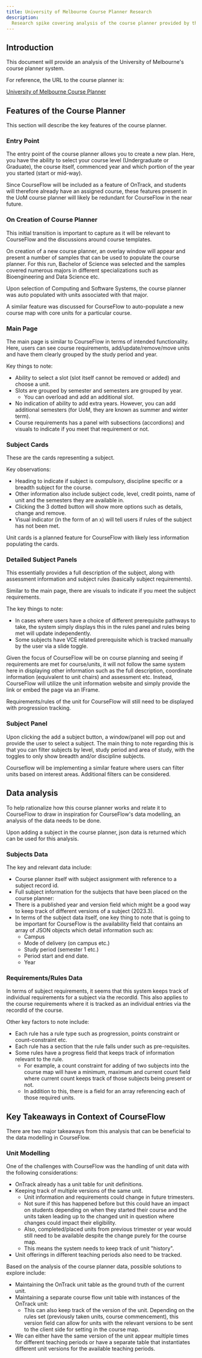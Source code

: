 ```yaml
---
title: University of Melbourne Course Planner Research
description:
  Research spike covering analysis of the course planner provided by the University of Melbourne.
---
```


## Introduction

This document will provide an analysis of the University of Melbourne's course planner system.

For reference, the URL to the course planner is:

[University of Melbourne Course Planner](https://course-planner.unimelb.edu.au/)

## Features of the Course Planner

This section will describe the key features of the course planner.

### Entry Point

The entry point of the course planner allows you to create a new plan. Here, you have the ability to
select your course level (Undergraduate or Graduate), the course itself, commenced year and which
portion of the year you started (start or mid-way).

Since CourseFlow will be included as a feature of OnTrack, and students will therefore already have
an assigned course, these features present in the UoM course planner will likely be redundant for
CourseFlow in the near future.

### On Creation of Course Planner

This initial transition is important to capture as it will be relevant to CourseFlow and the
discussions around course templates.

On creation of a new course planner, an overlay window will appear and present a number of samples
that can be used to populate the course planner. For this run, Bachelor of Science was selected and
the samples covered numerous majors in different specializations such as Bioengineering and Data
Science etc.

Upon selection of Computing and Software Systems, the course planner was auto populated with units
associated with that major.

A similar feature was discussed for CourseFlow to auto-populate a new course map with core units for
a particular course.

### Main Page

The main page is similar to CourseFlow in terms of intended functionality. Here, users can see
course requirements, add/update/remove/move units and have them clearly grouped by the study period
and year.

Key things to note:

- Ability to select a slot (slot itself cannot be removed or added) and choose a unit.
- Slots are grouped by semester and semesters are grouped by year.
  - You can overload and add an additional slot.
- No indication of ability to add extra years. However, you can add additional semesters (for UoM,
  they are known as summer and winter term).
- Course requirements has a panel with subsections (accordions) and visuals to indicate if you meet
  that requirement or not.

### Subject Cards

These are the cards representing a subject.

Key observations:

- Heading to indicate if subject is compulsory, discipline specific or a breadth subject for the
  course.
- Other information also include subject code, level, credit points, name of unit and the semesters
  they are available in.
- Clicking the 3 dotted button will show more options such as details, change and remove.
- Visual indicator (in the form of an x) will tell users if rules of the subject has not been met.

Unit cards is a planned feature for CourseFlow with likely less information populating the cards.

### Detailed Subject Panels

This essentially provides a full description of the subject, along with assessment information and
subject rules (basically subject requirements).

Similar to the main page, there are visuals to indicate if you meet the subject requirements.

The key things to note:

- In cases where users have a choice of different prerequisite pathways to take, the system simply
  displays this in the rules panel and rules being met will update independently.
- Some subjects have VCE related prerequisite which is tracked manually by the user via a slide
  toggle.

Given the focus of CourseFlow will be on course planning and seeing if requirements are met for
course/units, it will not follow the same system here in displaying other information such as the
full description, coordinate information (equivalent to unit chairs) and assessment etc. Instead,
CourseFlow will utilize the unit information website and simply provide the link or embed the page
via an IFrame.

Requirements/rules of the unit for CourseFlow will still need to be displayed with progression
tracking.

### Subject Panel

Upon clicking the add a subject button, a window/panel will pop out and provide the user to select a
subject. The main thing to note regarding this is that you can filter subjects by level, study
period and area of study, with the toggles to only show breadth and/or discipline subjects.

Courseflow will be implementing a similar feature where users can filter units based on interest
areas. Additional filters can be considered.

## Data analysis

To help rationalize how this course planner works and relate it to CourseFlow to draw in inspiration
for CourseFlow's data modelling, an analysis of the data needs to be done.

Upon adding a subject in the course planner, json data is returned which can be used for this
analysis.

### Subjects Data

The key and relevant data include:

- Course planner itself with subject assignment with reference to a subject record id.
- Full subject information for the subjects that have been placed on the course planner:
- There is a published year and version field which might be a good way to keep track of different
  versions of a subject (2023.3).
- In terms of the subject data itself, one key thing to note that is going to be important for
  CourseFlow is the availability field that contains an array of JSON objects which detail
  information such as:
  - Campus
  - Mode of delivery (on campus etc.)
  - Study period (semester 1 etc.)
  - Period start and end date.
  - Year

### Requirements/Rules Data

In terms of subject requirements, it seems that this system keeps track of individual requirements
for a subject via the recordId. This also applies to the course requirements where it is tracked as
an individual entries via the recordId of the course.

Other key factors to note include:

- Each rule has a rule type such as progression, points constraint or count-constraint etc.
- Each rule has a section that the rule falls under such as pre-requisites.
- Some rules have a progress field that keeps track of information relevant to the rule.
  - For example, a count constraint for adding of two subjects into the course map will have a
    minimum, maximum and current count field where current count keeps track of those subjects being
    present or not.
  - In addition to this, there is a field for an array referencing each of those required units.

## Key Takeaways in Context of CourseFlow

There are two major takeaways from this analysis that can be beneficial to the data modelling in
CourseFlow.

### Unit Modelling

One of the challenges with CourseFlow was the handling of unit data with the following
considerations:

- OnTrack already has a unit table for unit definitions.
- Keeping track of multiple versions of the same unit.
  - Unit information and requirements could change in future trimesters.
  - Not sure if this has happened before but this could have an impact on students depending on when
    they started their course and the units taken leading up to the changed unit in question where
    changes could impact their eligibility.
  - Also, completed/placed units from previous trimester or year would still need to be available
    despite the change purely for the course map.
  - This means the system needs to keep track of unit "history".
- Unit offerings in different teaching periods also need to be tracked.

Based on the analysis of the course planner data, possible solutions to explore include:

- Maintaining the OnTrack unit table as the ground truth of the current unit.
- Maintaining a separate course flow unit table with instances of the OnTrack unit:
  - This can also keep track of the version of the unit. Depending on the rules set (previously
    taken units, course commencement), this version field can allow for units with the relevant
    versions to be sent to the client side for setting in the course map.
- We can either have the same version of the unit appear multiple times for different teaching periods or have a separate table that instantiates different unit versions for the available teaching periods.
